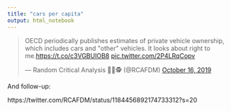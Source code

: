 ```yaml
---
title: "cars per capita"
output: html_notebook
---
```



<blockquote class="twitter-tweet"><p lang="en" dir="ltr">OECD periodically publishes estimates of private vehicle ownership, which includes cars and &quot;other&quot; vehicles. It looks about right to me.<a href="https://t.co/c3VGBUIOB8">https://t.co/c3VGBUIOB8</a> <a href="https://t.co/2P4LRqCopv">pic.twitter.com/2P4LRqCopv</a></p>&mdash; Random Critical Analysis 🎲🤔🕵️ (@RCAFDM) <a href="https://twitter.com/RCAFDM/status/1184456892174733312?ref_src=twsrc%5Etfw">October 16, 2019</a></blockquote> <script async src="https://platform.twitter.com/widgets.js" charset="utf-8"></script>

And follow-up:

https://twitter.com/RCAFDM/status/1184456892174733312?s=20


